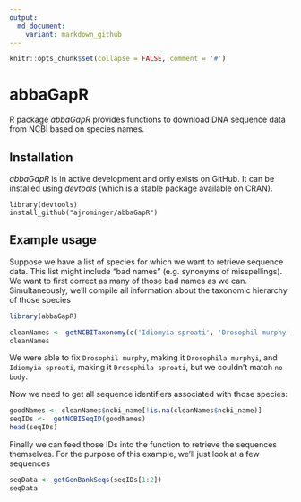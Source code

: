 ```yaml
---
output:
  md_document:
    variant: markdown_github
---
```


<!-- README.md is generated from README.Rmd. Please edit that file -->

```r
knitr::opts_chunk$set(collapse = FALSE, comment = '#')
```


# abbaGapR

R package *abbaGapR* provides functions to download DNA sequence data from NCBI based on species names.


## Installation

*abbaGapR* is in active development and only exists on GitHub.  It can be installed using *devtools* (which is a stable package available on CRAN).

```
library(devtools)
install_github("ajrominger/abbaGapR")
```


## Example usage

Suppose we have a list of species for which we want to retrieve sequence data. This list might include "bad names" (e.g. synonyms of misspellings).  We want to first correct as many of those bad names as we can.  Simultaneously, we'll compile all information about the taxonomic hierarchy of those species

```r
library(abbaGapR)

cleanNames <- getNCBITaxonomy(c('Idiomyia sproati', 'Drosophil murphy', 'no body'))
cleanNames
```

We were able to fix `Drosophil murphy`, making it `Drosophila murphyi`, and `Idiomyia sproati`, making it `Drosophila sproati`, but we couldn't match `no body`.

Now we need to get all sequence identifiers associated with those species:

```r
goodNames <- cleanNames$ncbi_name[!is.na(cleanNames$ncbi_name)]
seqIDs <-  getNCBISeqID(goodNames)
head(seqIDs)
```

Finally we can feed those IDs into the function to retrieve the sequences themselves. For the purpose of this example, we'll just look at a few sequences

```r
seqData <- getGenBankSeqs(seqIDs[1:2])
seqData
```




